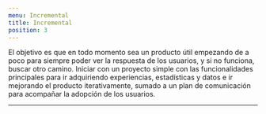 ```yaml
---
menu: Incremental
title: Incremental
position: 3
---
```

El objetivo es que en todo momento sea un producto útil empezando de a poco para siempre poder ver la respuesta 
de los usuarios, y si no funciona, buscar otro camino. 
Iniciar con un proyecto simple con las funcionalidades principales para ir adquiriendo experiencias, 
estadísticas y datos e ir mejorando el producto iterativamente, sumado a un plan de comunicación para acompañar la adopción de los usuarios.


---
